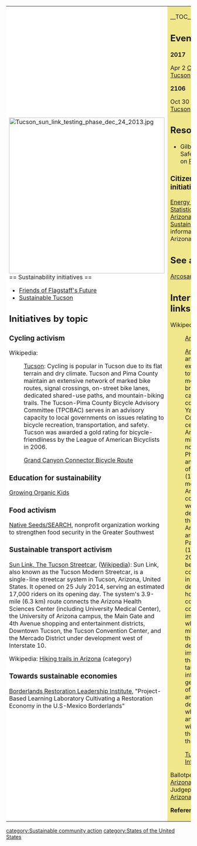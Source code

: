 {| cellpadding="8" cellspacing="0"
|- valign="top" 
| style="background:white" width="52%"|
[[File:Tucson sun link testing phase dec 24 2013.jpg|424px]]<br clear=left>
== Sustainability initiatives ==
*[http://friendsofflagstaff.org/ Friends of Flagstaff's Future]
*[http://www.sustainabletucson.org/ Sustainable Tucson]

== Initiatives by topic ==

=== Cycling activism ===

Wikipedia: 

:[[wikipedia:Tucson,_Arizona#Cycling|Tucson]]: Cycling is popular in Tucson due to its flat terrain and dry climate. Tucson and Pima County maintain an extensive network of marked bike routes, signal crossings, on-street bike lanes, dedicated shared-use paths, and mountain-biking trails. The Tucson-Pima County Bicycle Advisory Committee (TPCBAC) serves in an advisory capacity to local governments on issues relating to bicycle recreation, transportation, and safety. Tucson was awarded a gold rating for bicycle-friendliness by the League of American Bicyclists in 2006.

:[[wikipedia:Grand Canyon Connector Bicycle Route|Grand Canyon Connector Bicycle Route]]

=== Education for sustainability ===

[http://groworganickids.com/ Growing Organic Kids]

=== Food activism ===

[http://www.nativeseeds.org/ Native Seeds/SEARCH], nonprofit organization working to strengthen food security in the Greater Southwest

=== Sustainable transport activism === 

[http://www.sunlinkstreetcar.com/ Sun Link, The Tucson Streetcar], ([[wikipedia:Sun Link|Wikipedia]]): Sun Link, also known as the Tucson Modern Streetcar, is a single-line streetcar system in Tucson, Arizona, United States. It opened on 25 July 2014, serving an estimated 17,000 riders on its opening day. The system's 3.9-mile (6.3 km) route connects the Arizona Health Sciences Center (including University Medical Center), the University of Arizona campus, the Main Gate and 4th Avenue shopping and entertainment districts, Downtown Tucson, the Tucson Convention Center, and the Mercado District under development west of Interstate 10.

Wikipedia: [[wikipedia:Category:Hiking trails in Arizona|Hiking trails in Arizona]] (category)

=== Towards sustainable economies ===

[http://www.borderlandsinstitute.org/ Borderlands Restoration Leadership Institute], "Project-Based Learning Laboratory
Cultivating a Restoration Economy in the U.S-Mexico Borderlands"

| style="background:khaki" |

__TOC__

== Events ==

'''2017'''

Apr 2 [http://www.cycloviatucson.org/ Cyclovia Tucson]

'''2106'''

Oct 30 [http://www.cycloviatucson.org/ Cyclovia Tucson]

== Resources ==
*Gilbert: Clean, Safe, Vibrant on [http://www.pinterest.com/GilbertDIY/gilbert-clean-safe-vibrant/ Pinterest]

=== Citizens data initiative ===

[http://www.eia.gov/state/?sid=AZ Energy Data & Statistics for Arizona] - [http://www.arizonaindicators.org/sustainability Sustainability] information from Arizona Indicators

== See also ==

[[Arcosanti]]

== Interwiki links ==
Wikipedia: 
:[[wikipedia:Arizona|Arizona]]

:[[wikipedia:Arcosanti|Arcosanti]] is an experimental town and molten bronze bell casting community in Yavapai County, central Arizona, 70 mi (110 km) north of Phoenix, at an elevation of 3,732 feet (1,130 meters). Its Arcology concepts were developed by the Italian-American architect, Paolo Soleri (1919-2013). He began construction in 1970, to demonstrate how urban conditions could be improved while minimizing the destructive impact on the earth. He taught and influenced generations of architects and urban designers who studied and worked with him there to build the town.

:[[wikipedia:Tucson,_Arizona#Infrastructure|Tucson, Infrastructure]]

Ballotpedia: [http://ballotpedia.org/wiki/index.php/Arizona Arizona] - Judgepedia: [http://judgepedia.org/index.php/Arizona Arizona]


'''References'''
{{Attrib sca ref|Arizona}}
<references/>
|}


{{scaendmenu}}
[[category:Sustainable community action]]
[[category:States of the United States]]